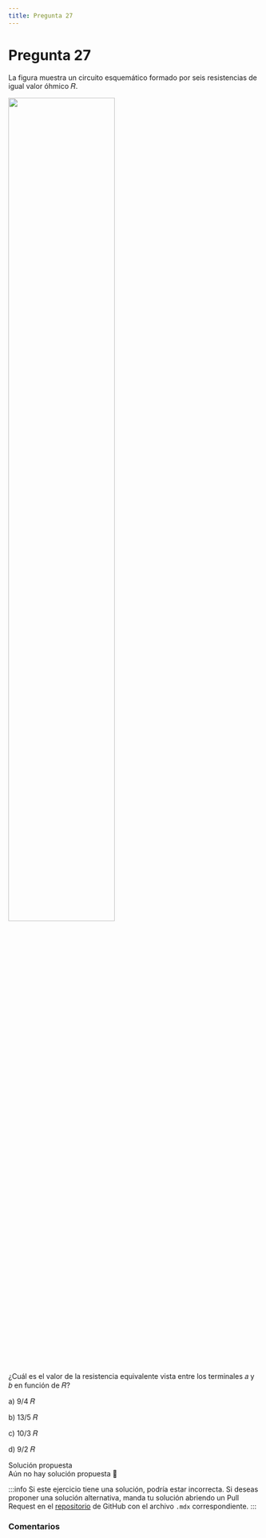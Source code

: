 ```yaml
---
title: Pregunta 27
---
```



# Pregunta 27

La figura muestra un circuito esquemático formado por seis resistencias de igual valor óhmico 𝑅.

<Image
  src="science/electromagnetism/exercises/2025-2/p27/image.png"
  width="65%"
/>

¿Cuál es el valor de la resistencia equivalente vista entre los terminales 𝑎 y 𝑏 en función de 𝑅?

a) 9/4 𝑅

b) 13/5 𝑅

c) 10/3 𝑅

d) 9/2 𝑅

<MDXDetails>
<summary>Solución propuesta</summary>

<div className="exercise">
Aún no hay solución propuesta 🥲
</div>

:::info
Si este ejercicio tiene una solución, podría estar incorrecta. Si deseas proponer una solución alternativa, manda tu solución abriendo
un Pull Request en el [repositorio](https://github.com/crow-rojas/apuntes-fundamentals/pulls) de GitHub con el archivo
`.mdx` correspondiente.
:::

</MDXDetails>

### Comentarios

<Disqus
  url="https://crow-rojas.github.io/apuntes-fundamentals/docs/mathematics/calculus-1-2-3/exercises/2019-2/p01"
  identifier="docs/mathematics/calculus-1-2-3/exercises/2019-2/p01"
  title="2019-2 Cálculo I, II y III - Pregunta 01"
/>
